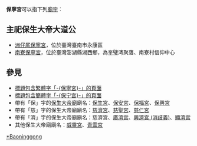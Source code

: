 {{Distinguish|保寧宮主}}

'''保寧宮'''可以指下列[[廟宇|廟宇]]：

== 主祀保生大帝大道公 ==
* [[洲仔尾保寧宮|洲仔尾保寧宮]]，位於臺灣臺南市永康區
* [[南寮保寧宮|南寮保寧宮]]，位於臺灣澎湖縣湖西鄉，為奎璧澚聚落、南寮村信仰中心

== 參見 ==
* [[Special:Search/intitle:"保寧宮"|標題包含繁體字「-{保寧宮}-」的頁面]]
* [[Special:Search/intitle:"保宁宫"|標題包含簡體字「-{保宁宫}-」的頁面]]
* 帶有「保」字的[[保生大帝廟|保生大帝廟]]廟名：[[保生宮|保生宮]]、[[保安宮|保安宮]]、[[保福宮|保福宮]]、[[保興宮|保興宮]]
* 帶有「慈」字的保生大帝廟廟名：[[慈濟宮|慈濟宮]]、[[慈聖宮|慈聖宮]]、[[慈仁宮|慈仁宮]]
* 帶有「濟」字的保生大帝廟廟名：慈濟宮、[[廣濟宮|廣濟宮]]、[[興濟宮_(消歧義)|興濟宮 (消歧義)]]、[[顯濟宮|顯濟宮]]
* 其他保生大帝廟廟名：[[威靈宮|威靈宮]]、[[青雲宮|青雲宮]]

{{Disambiguation|Cat=三字廟宇消歧義|Baoninggong}}
{{DEFAULTSORT:Baoninggong}}
[[Category:保生大帝廟|*Baoninggong]]